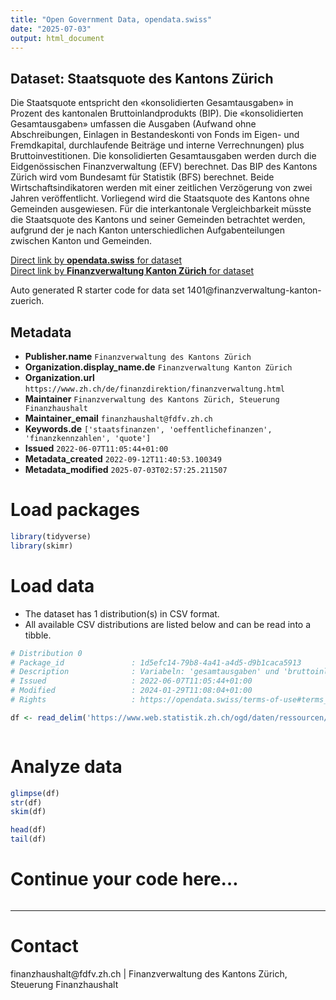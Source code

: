 ```yaml
---
title: "Open Government Data, opendata.swiss"
date: "2025-07-03"
output: html_document
---
```


## Dataset: Staatsquote des Kantons Zürich

Die Staatsquote entspricht den «konsolidierten Gesamtausgaben» in Prozent des kantonalen Bruttoinlandprodukts (BIP). Die «konsolidierten Gesamtausgaben» umfassen die Ausgaben (Aufwand ohne Abschreibungen, Einlagen in Bestandeskonti von Fonds im Eigen- und Fremdkapital, durchlaufende Beiträge und interne Verrechnungen) plus Bruttoinvestitionen. Die konsolidierten Gesamtausgaben werden durch die Eidgenössischen Finanzverwaltung (EFV) berechnet. Das BIP des Kantons Zürich wird vom Bundesamt für Statistik (BFS) berechnet. Beide Wirtschaftsindikatoren werden mit einer zeitlichen Verzögerung von zwei Jahren veröffentlicht. Vorliegend wird die Staatsquote des Kantons ohne Gemeinden ausgewiesen. Für die interkantonale Vergleichbarkeit müsste die Staatsquote des Kantons und seiner Gemeinden betrachtet werden, aufgrund der je nach Kanton unterschiedlichen Aufgabenteilungen zwischen Kanton und Gemeinden. 

[Direct link by **opendata.swiss** for dataset](https://opendata.swiss/de/dataset/staatsquote-des-kantons-zurich)<br>
[Direct link by **Finanzverwaltung Kanton Zürich** for dataset]()

Auto generated R starter code for data set 1401@finanzverwaltung-kanton-zuerich.

## Metadata

- **Publisher.name** `Finanzverwaltung des Kantons Zürich`
- **Organization.display_name.de** `Finanzverwaltung Kanton Zürich`
- **Organization.url** `https://www.zh.ch/de/finanzdirektion/finanzverwaltung.html`
- **Maintainer** `Finanzverwaltung des Kantons Zürich, Steuerung Finanzhaushalt`
- **Maintainer_email** `finanzhaushalt@fdfv.zh.ch`
- **Keywords.de** `['staatsfinanzen', 'oeffentlichefinanzen', 'finanzkennzahlen', 'quote']`
- **Issued** `2022-06-07T11:05:44+01:00`
- **Metadata_created** `2022-09-12T11:40:53.100349`
- **Metadata_modified** `2025-07-03T02:57:25.211507`


# Load packages

```r

library(tidyverse)
library(skimr)

```

# Load data

-   The dataset has 1 distribution(s) in CSV format.
-   All available CSV distributions are listed below and can be read into a tibble.

```r

# Distribution 0
# Package_id               : 1d5efc14-79b8-4a41-a4d5-d9b1caca5913
# Description              : Variabeln: 'gesamtausgaben' und 'bruttoinlandprodukt' in Tausend CHF.
# Issued                   : 2022-06-07T11:05:44+01:00
# Modified                 : 2024-01-29T11:08:04+01:00
# Rights                   : https://opendata.swiss/terms-of-use#terms_by

df <- read_delim('https://www.web.statistik.zh.ch/ogd/daten/ressourcen/KTZH_00001401_00002738.csv')



```

# Analyze data

```r

glimpse(df)
str(df)
skim(df)

head(df)
tail(df)

```

# Continue your code here...

```r

```

------------------------------------------------------------------------

# Contact

finanzhaushalt@fdfv.zh.ch | Finanzverwaltung des Kantons Zürich, Steuerung Finanzhaushalt
